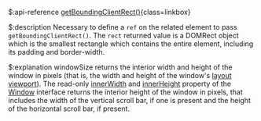 $:api-reference
[getBoundingClientRect()](https://developer.mozilla.org/en-US/docs/Web/API/Element/getBoundingClientRect){class=linkbox}

$:description
Necessary to define a `ref` on the related element to pass `getBoundingClientRect()`.
The `rect` returned value is a DOMRect object which is the smallest rectangle which contains the entire element, including its padding and border-width.

$:explanation
windowSize returns the interior width and height of the window in pixels (that is, the width and height of the window's [layout viewport](https://developer.mozilla.org/en-US/docs/Glossary/Layout_viewport)).
The read-only [innerWidth](https://developer.mozilla.org/en-US/docs/Web/API/Window/innerWidth) and [innerHeight](https://developer.mozilla.org/en-US/docs/Web/API/Window/innerHeight) property of the [Window](https://developer.mozilla.org/en-US/docs/Web/API/Window) interface returns the interior height of the window in pixels, that includes the width of the vertical scroll bar, if one is present and the height of the horizontal scroll bar, if present.